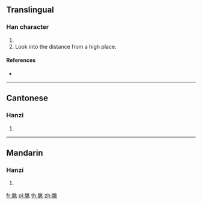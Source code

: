 {{character info/new}}
==Translingual==

===Han character===
{{Han char|rn=130|rad=肉|as=06|sn=10|four=72213|canj=BLMO,XBLMO}}

# {{defn|Han|sort=肉06}}
# Look into the distance from a high place.

====References====
* {{Han ref|kx=0981.230|dkj=29462|dj=1434.030|hdz=32069.030|uh=8101|ud=33025|bh=D36D|bd=54125}}

----

==Cantonese==

===Hanzi===
{{yue-hanzi|jyut=tiu3|y=tiu3}}

# {{defn|lang=yue|sort=肉06}}

----

==Mandarin==

===Hanzi===
{{cmn-hanzi|pin=[[tiǎo]] ([[tiao3]]), [[tiào]] ([[tiao4]])|wg=t'iao<sup>3</sup>, t'iao<sup>4</sup>}}

# {{defn|lang=cmn|sort=肉06}}

[[fr:脁]]
[[pl:脁]]
[[th:脁]]
[[zh:脁]]